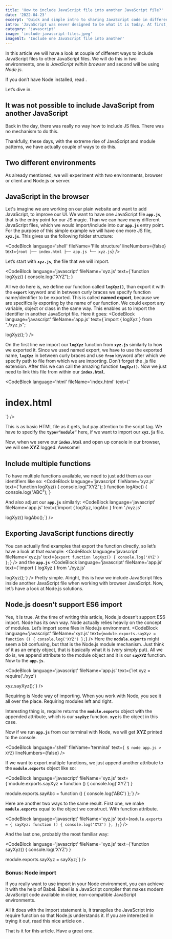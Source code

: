 ```yaml
---
title: 'How to include JavaScript file into another JavaScript file?'
date: '2022-04-23'
excerpt: 'Quick and simple intro to sharing JavaScript code in different files. Importing and exporting code in JavaScript can get confusing, especially when working on server and client.'
intro: 'JavaScript was never designed to be what it is today. At first, it was suppose to add tiny dynamic features to websites. Today we can build complete software solutions just with JavaScript. That is why we did not even had way to share code between two files. Let`s look at couple ways how to do it modern JavaScript.'
category: 'javascript'
image: 'include-javascript-files.jpeg'
imageAlt: 'Include one JavaScript file into another'
---
```


In this article we will have a look at couple of different ways to include JavaScript files to other JavaScript files. We will do this in two environments, one is _JavaScript within browser_ and second will be using _Node.js_.

If you don’t have Node installed, read <MdLinkInternal url='/nodejs/5-ways-to-install-nodejs-in-2022' text='how to install Node.js here'/>.

Let’s dive in.

## It was not possible to include JavaScript from another JavaScript

Back in the day, there was really no way how to include JS files. There was no mechanism to do this.

Thankfully, these days, with the extreme rise of JavaScript and module patterns, we have actually couple of ways to do this.

## Two different environments

As already mentioned, we will experiment with two environments, browser or client and Node.js or server.

## JavaScript in the browser

Let's imagine we are working on our plain website and want to add JavaScript, to improve our UI. We want to have one JavaScript file **`app.js`**, that is the entry point for our JS magic. Than we can have many different JavaScript files, which we would import/include into our **`app.js`** entry point. For the purpose of this simple example we will have one more JS file, **`xyz.js`**. This gives us the following folder structure:

<CodeBlock
	language='shell'
	fileName='File structure'
	lineNumbers={false}
	text={`root
├── index.html
├── app.js
└── xyz.js`}
/>

Let’s start with **`xyz.js`**, the file that we will import.

<CodeBlock language='javascript' fileName='xyz.js' 
text={`function logXyz() {
	console.log("XYZ");
}

All we do here is, we define our function called **`logXyz()`**, than export it with the **`export`** keyword and in between curly braces we specify function name/identifier to be exported. This is called **named export**, because we are specifically exporting by the name of our function. We could export any variable, object or class in the same way.
This enables us to import the identifier in another JavaScript file. Here it goes:
<CodeBlock
	language='javascript'
	fileName='app.js'
	text={`import { logXyz } from "./xyz.js";

logXyz();`} />

On the first line we import our **`logXyz`** function from **`xyz.js`** similarly to how we exported it. Since we used named export, we have to use the exported name, **`logXyz`** in between curly braces and use **`from`** keyword after which we specify path to file from which we are importing. Don’t forget the .js file extension. After this we can call the amazing function **`logXyz()`**. Now we just need to link this file from within our **`index.html`**.

<CodeBlock
	language='html'
	fileName='index.html'
	text={`
<!DOCTYPE html>
<html>
	<head>
		<title>Include JS into JS</title>
	</head>
	<body>
		<h1>index.html</h1>
		<script src="app.js" type="module"></script>
	</body>
</html>
`}
/>

This is as basic HTML file as it gets, but pay attention to the script tag. We have to specify the **`type=“module”`** here, if we want to import our **`xyz.js`** file.

<Note text="To run these examples, you will need to serve these files from server. You can install Live Server extension on your VSCode on the link below:" />
<MdLink url='https://marketplace.visualstudio.com/items?itemName=ritwickdey.LiveServer' text='VSCode extension called Live Server' />

Now, when we serve our **`index.html`** and open up console in our browser, we will see **XYZ** logged. Awesome!

## Include multiple functions
To have multiple functions available, we need to just add them as our identifiers like so:
<CodeBlock language='javascript' fileName='xyz.js' text={`function logXyz() {
	console.log("XYZ");
}
function logAbc() {
	console.log("ABC");
}

And also adjust our **`app.js`** similarly:
<CodeBlock
	language='javascript'
	fileName='app.js'
	text={`import { logXyz, logAbc } from './xyz.js'

logXyz()
logAbc();`}
/>
## Exporting JavaScript functions directly
You can actually find examples that export the function directly, so let’s have a look at that example:
<CodeBlock
	language='javascript'
	fileName='xyz.js'
	text={`export function logXyz() {
	console.log('XYZ')
};`}
/>
and the **`app.js`**
<CodeBlock
	language='javascript'
	fileName='app.js'
	text={`import { logXyz } from './xyz.js'

logXyz();`}
/>
Pretty simple. Alright, this is how we include JavaScript files inside another JavaScript
file when working with browser JavaScript. Now, let’s have a look at Node.js solutions.
## Node.js doesn’t support ES6 import
Yes, it is true. At the time of writing this article, Node.js doesn’t support ES6 import. Node has its own way. Node actually relies heavily on the concept of modules.
Let’s import some files in Node.js environment.
<CodeBlock
	language='javascript'
	fileName='xyz.js'
	text={`module.exports.sayXyz = function () {
	console.log('XYZ')
};`}
/>
Here the **`module.exports`** might seem a bit confusing, but that is the Node.js module mechanism. Just think of it as an empty object, that is basically what it is (very simply put). All we do is, we append attribute to the module object and it is our **`sayXYZ`** function.
Now to the **`app.js`**.

<CodeBlock
	language='javascript'
	fileName='app.js'
	text={`let xyz = require('./xyz')

xyz.sayXyz();`}
/>

Requiring is Node way of importing. When you work with Node, you see it all over the place. Requiring modules left and right.

Interesting thing is, require returns the **`module.exports`** object with the appended attribute, which is our **`sayXyz`** function. **`xyz`** is the object in this case.

Now if we run **`app.js`** from our terminal with Node, we will get **XYZ** printed to the console.

<CodeBlock
	language='shell'
	fileName='terminal'
	text={`
	$ node app.js
	> XYZ`}
	lineNumbers={false}
/>

If we want to export multiple functions, we just append another attribute to the **`module.exports`** object like so:

<CodeBlock
	language='javascript'
	fileName='xyz.js'
	text={`module.exports.sayXyz = function () {
	console.log('XYZ')
}

module.exports.sayAbc = function () {
	console.log('ABC')
};`}
/>

Here are another two ways to the same result. First one, we make **`module.exports`** equal to the object we construct. With function attribute.

<CodeBlock
	language='javascript'
	fileName='xyz.js'
	text={`module.exports = {
	sayXyz: function () {
		console.log('XYZ')
	},
};`}
/>

And the last one, probably the most familiar way:

<CodeBlock
	language='javascript'
	fileName='xyz.js'
	text={`function sayXyz() {
	console.log('XYZ')
}

module.exports.sayXyz = sayXyz;`}
/>

### Bonus: Node import

If you really want to use import in your Node environment, you can achieve it with the help of Babel. Babel is a JavaScript compiler that makes modern JavaScript code available in older, non-compatible JavaScript environments.

All it does with the import statement is, it transpiles the JavaScript into require function so that Node.js understands it. If you are interested in trying it out, read this nice article on <MdLink url='https://timonweb.com/javascript/how-to-enable-ecmascript-6-imports-in-nodejs/' text='Enabling Import in Node.js' />.

That is it for this article. Have a great one.
